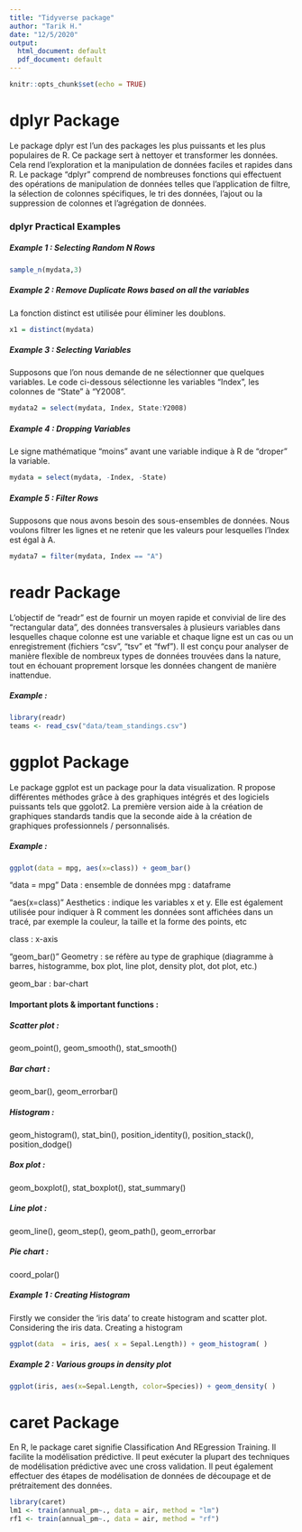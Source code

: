 ```yaml
---
title: "Tidyverse package"
author: "Tarik H."
date: "12/5/2020"
output:
  html_document: default
  pdf_document: default
---
```


```r
knitr::opts_chunk$set(echo = TRUE)
```

# dplyr Package
Le package dplyr est l'un des packages les plus puissants et les plus populaires de R. Ce package sert à nettoyer et transformer les données.
Cela rend l'exploration et la manipulation de données faciles et rapides dans R.
Le package "dplyr" comprend de nombreuses fonctions qui effectuent des opérations de manipulation de données telles que l'application de filtre, la sélection de colonnes spécifiques, le tri des données, l'ajout ou la suppression de colonnes et l'agrégation de données.

### dplyr Practical Examples
##### Example 1 : Selecting Random N Rows
```r
sample_n(mydata,3)
```

##### Example 2 : Remove Duplicate Rows based on all the variables 
La fonction distinct est utilisée pour éliminer les doublons.
```r
x1 = distinct(mydata)
```

##### Example 3 : Selecting Variables
Supposons que l'on nous demande de ne sélectionner que quelques variables. Le code ci-dessous sélectionne les variables "Index", les colonnes de "State" à "Y2008".
```r
mydata2 = select(mydata, Index, State:Y2008)
```

##### Example 4 : Dropping Variables
Le signe mathématique "moins" avant une variable indique à R de "droper" la variable.
```r
mydata = select(mydata, -Index, -State)
```

##### Example 5 : Filter Rows
Supposons que nous avons besoin des sous-ensembles de données. Nous voulons filtrer les lignes et ne retenir que les valeurs pour lesquelles l'Index est égal à A.
```r
mydata7 = filter(mydata, Index == "A")
```


# readr Package
L'objectif de "readr" est de fournir un moyen rapide et convivial de lire des "rectangular data", des données transversales à plusieurs variables dans lesquelles chaque colonne est une variable et chaque ligne est un cas ou un enregistrement (fichiers "csv", "tsv" et "fwf"). Il est conçu pour analyser de manière flexible de nombreux types de données trouvées dans la nature, tout en échouant proprement lorsque les données changent de manière inattendue.

##### Example  :
```r
library(readr)
teams <- read_csv("data/team_standings.csv")
```


# ggplot Package
Le package ggplot est un package pour la data visualization. R propose différentes méthodes grâce à des graphiques intégrés et des logiciels puissants tels que ggolot2. La première version aide à la création de graphiques standards tandis que la seconde aide à la création de graphiques professionnels / personnalisés. 


##### Example  :
```r
ggplot(data = mpg, aes(x=class)) + geom_bar()
```

"data = mpg"
Data : ensemble de données
mpg : dataframe

"aes(x=class)"
Aesthetics : indique les variables x et y. Elle est également utilisée pour indiquer à R comment les données sont affichées dans un tracé, par exemple la couleur, la taille et la forme des points, etc

class : x-axis

"geom_bar()"
Geometry : se réfère au type de graphique (diagramme à barres, histogramme, box plot, line plot, density plot, dot plot, etc.)

geom_bar : bar-chart

#### Important plots & important functions :
##### Scatter plot : 
geom_point(), geom_smooth(), stat_smooth()

##### Bar chart : 
geom_bar(), geom_errorbar()

##### Histogram : 
geom_histogram(), stat_bin(), position_identity(), position_stack(), position_dodge()

##### Box plot : 
geom_boxplot(), stat_boxplot(), stat_summary()

##### Line plot : 
geom_line(), geom_step(), geom_path(), geom_errorbar

##### Pie chart : 
coord_polar()

##### Example 1 : Creating Histogram
Firstly we consider the ‘iris data’ to create histogram and scatter plot.
Considering the iris data.
Creating a histogram
```r
ggplot(data  = iris, aes( x = Sepal.Length)) + geom_histogram( )
```

##### Example 2 : Various groups in density plot
```r
ggplot(iris, aes(x=Sepal.Length, color=Species)) + geom_density( )
```


# caret Package
En R, le package caret signifie Classification And REgression Training. Il facilite la modélisation prédictive. Il peut exécuter la plupart des techniques de modélisation prédictive avec une cross validation. Il peut également effectuer des étapes de modélisation de données de découpage et de prétraitement des données.

```r
library(caret)
lm1 <- train(annual_pm~., data = air, method = "lm")
rf1 <- train(annual_pm~., data = air, method = "rf")
```